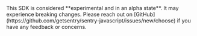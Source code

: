 <Alert level="warning">
  This SDK is considered **experimental and in an alpha state**. It may experience breaking changes. Please reach out on
  [GitHub](https://github.com/getsentry/sentry-javascript/issues/new/choose) if you have any feedback or concerns.
</Alert>
